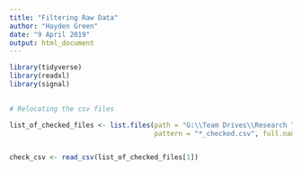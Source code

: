 ```yaml
---
title: "Filtering Raw Data"
author: "Hayden Green"
date: "9 April 2019"
output: html_document
---
```



```r
library(tidyverse)
library(readxl)
library(signal)
   
```




```r
# Relocating the csv files

list_of_checked_files <- list.files(path = "G:\\Team Drives\\Research Team\\Projects\\2018 Driving Sim Reproducibility\\7_Filtered_data\\", 
                                    pattern = "*_checked.csv", full.names = TRUE)


check_csv <- read_csv(list_of_checked_files[1])


```



